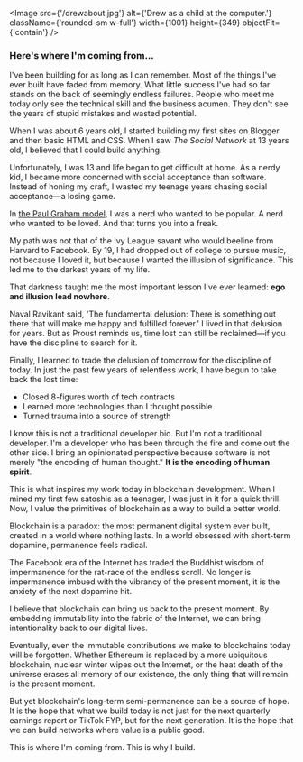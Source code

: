 
<Image
    src={'/drewabout.jpg'}
    alt={'Drew as a child at the computer.'}
    className={'rounded-sm w-full'}
    width={1001}
    height={349}
    objectFit={'contain'}
/>
### Here's where I'm coming from...

I've been building for as long as I can remember. Most of the things I've ever built have faded from memory. What little success I've had so far stands on the back of seemingly endless failures. People who meet me today only see the technical skill and the business acumen. They don't see the years of stupid mistakes and wasted potential.

When I was about 6 years old, I started building my first sites on Blogger and then basic HTML and CSS. When I saw *The Social Network* at 13 years old, I believed that I could build anything.

Unfortunately, I was 13 and life began to get difficult at home. As a nerdy kid, I became more concerned with social acceptance than software. Instead of honing my craft, I wasted my teenage years chasing social acceptance—a losing game.

In [the Paul Graham model](https://www.paulgraham.com/nerds.html), I was a nerd who wanted to be popular. A nerd who wanted to be loved. And that turns you into a freak.

My path was not that of the Ivy League savant who would beeline from Harvard to Facebook. By 19, I had dropped out of college to pursue music, not because I loved it, but because I wanted the illusion of significance. This led me to the darkest years of my life.

That darkness taught me the most important lesson I've ever learned: **ego and illusion lead nowhere**.

Naval Ravikant said, 'The fundamental delusion: There is something out there that will make me happy and fulfilled forever.' I lived in that delusion for years. But as Proust reminds us, time lost can still be reclaimed—if you have the discipline to search for it.

Finally, I learned to trade the delusion of tomorrow for the discipline of today. In just the past few years of relentless work, I have begun to take back the lost time:

- Closed 8-figures worth of tech contracts
- Learned more technologies than I thought possible
- Turned trauma into a source of strength

I know this is not a traditional developer bio. But I'm not a traditional developer. I'm a developer who has been through the fire and come out the other side. I bring an opinionated perspective because software is not merely "the encoding of human thought." **It is the encoding of human spirit**.

This is what inspires my work today in blockchain development. When I mined my first few satoshis as a teenager, I was just in it for a quick thrill. Now, I value the primitives of blockchain as a way to build a better world.

Blockchain is a paradox: the most permanent digital system ever built, created in a world where nothing lasts. In a world obsessed with short-term dopamine, permanence feels radical.

The Facebook era of the Internet has traded the Buddhist wisdom of impermanence for the rat-race of the endless scroll. No longer is impermanence imbued with the vibrancy of the present moment, it is the anxiety of the next dopamine hit.

I believe that blockchain can bring us back to the present moment. By embedding immutability into the fabric of the Internet, we can bring intentionality back to our digital lives.

Eventually, even the immutable contributions we make to blockchains today will be forgotten. Whether Ethereum is replaced by a more ubiquitous blockchain, nuclear winter wipes out the Internet, or the heat death of the universe erases all memory of our existence, the only thing that will remain is the present moment.

But yet blockchain's long-term semi-permanence can be a source of hope. It is the hope that what we build today is not just for the next quarterly earnings report or TikTok FYP, but for the next generation. It is the hope that we can build networks where value is a public good.

This is where I'm coming from. This is why I build.